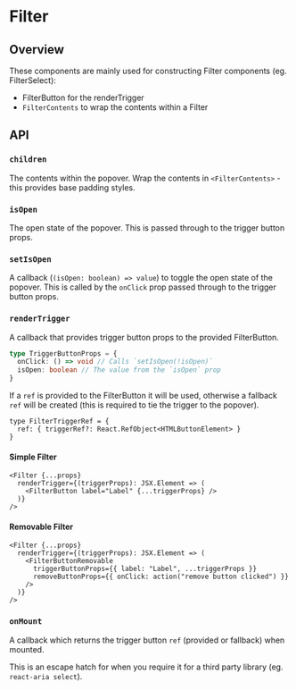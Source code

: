 
<Meta of={FilterStories} />

# Filter

<ResourceLinks
  sourceCode="https://github.com/cultureamp/kaizen-design-system/tree/main/packages/components/src/Filter"
  figma="https://www.figma.com/file/ZRfnoNUXbGZv4eVWLbF4Az/%F0%9F%96%BC%EF%B8%8F-Component-Gallery?type=design&node-id=6-28579&t=bowQ0LWOQKOd0UYS-0"
  designGuidelines="https://cultureamp.atlassian.net/wiki/spaces/DesignSystem/pages/3082093959/Filters"
  className="!mb-8"
/>

<KaioNotification />

<Installation
  installCommand="yarn add @kaizen/components"
  importStatement='import { Filter, FilterContents } from "@kaizen/components"'
/>

## Overview

These components are mainly used for constructing Filter components (eg. <LinkTo pageId="components-filter-select">FilterSelect</LinkTo>):
- <LinkTo pageId="components-filter-filter-buttons">FilterButton</LinkTo> for the renderTrigger
- `FilterContents` to wrap the contents within a Filter

<NoClipCanvas of={FilterStories.SimpleFilter} />

## API

<Controls of={FilterStories.SimpleFilter} />

### `children`

The contents within the popover.
Wrap the contents in `<FilterContents>` - this provides base padding styles.

### `isOpen`

The open state of the popover. This is passed through to the trigger button props.

### `setIsOpen`

A callback (`(isOpen: boolean) => value`) to toggle the open state of the popover.
This is called by the `onClick` prop passed through to the trigger button props.

### `renderTrigger`

A callback that provides trigger button props to the provided <LinkTo pageId="components-filter-filter-buttons">FilterButton</LinkTo>.

```ts
type TriggerButtonProps = {
  onClick: () => void // Calls `setIsOpen(!isOpen)`
  isOpen: boolean // The value from the `isOpen` prop
}

```

If a `ref` is provided to the FilterButton it will be used, otherwise a fallback `ref`
will be created (this is required to tie the trigger to the popover).

```tsx
type FilterTriggerRef = {
  ref: { triggerRef?: React.RefObject<HTMLButtonElement> }
}

```

#### Simple Filter

```tsx
<Filter {...props}
  renderTrigger={(triggerProps): JSX.Element => (
    <FilterButton label="Label" {...triggerProps} />
  )}
/>
```

<NoClipCanvas of={FilterStories.SimpleFilter} />

#### Removable Filter

```tsx
<Filter {...props}
  renderTrigger={(triggerProps): JSX.Element => (
    <FilterButtonRemovable
      triggerButtonProps={{ label: "Label", ...triggerProps }}
      removeButtonProps={{ onClick: action("remove button clicked") }}
    />
  )}
/>
```

<NoClipCanvas of={FilterStories.RemovableFilter} />

### `onMount`

A callback which returns the trigger button `ref` (provided or fallback) when mounted.

This is an escape hatch for when you require it for a third party library (eg. `react-aria select`).
